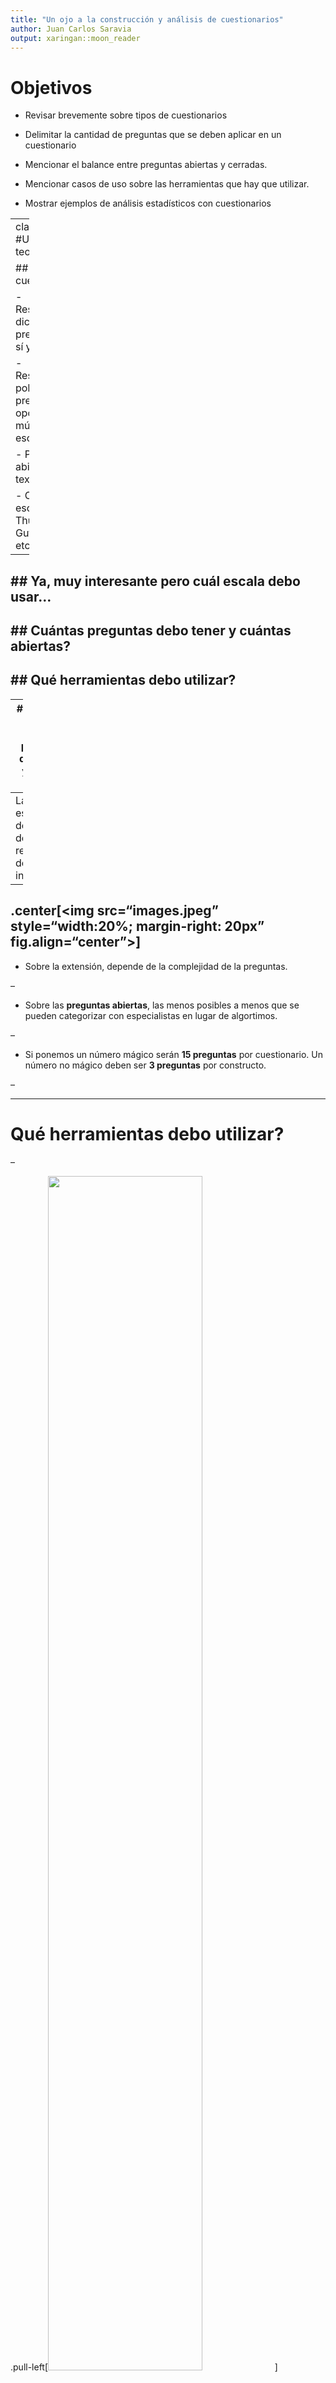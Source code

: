 ```yaml
---
title: "Un ojo a la construcción y análisis de cuestionarios"
author: Juan Carlos Saravia
output: xaringan::moon_reader
---
```

# Objetivos

- Revisar brevemente sobre tipos de cuestionarios

- Delimitar la cantidad de preguntas que se deben aplicar en un cuestionario

- Mencionar el balance entre preguntas abiertas y cerradas. 

- Mencionar casos de uso sobre las herramientas que hay que utilizar.

- Mostrar ejemplos de análisis estadísticos con cuestionarios

---
class: left
#Un poco de teoría

## Tipos de cuestionarios

- Respuestas dicotómicas: preguntas de sí y no. 

- Respuestas politómicas: preguntas de opciones múltiples y escala Likert. 

- Preguntas abiertas: texto abierto

- Otras escalas: Thurstone, Gutmann, etc. 

--

## Ya, muy interesante pero cuál escala debo usar...
--

## Cuántas preguntas debo tener y cuántas abiertas?
--


## Qué herramientas debo utilizar?
--


---
# Cuál debo usar? Cuántas preguntas debo tener y cuántas abiertas?

--
La respuesta es **depende** del objetivo del relevamiento de la información. 

--


.center[<img src="images.jpeg" style="width:20%; margin-right: 20px" fig.align="center">]
--

- Sobre la extensión, depende de la complejidad de la preguntas.

--

- Sobre las **preguntas abiertas**, las menos posibles a menos que se pueden categorizar con especialistas en lugar de algortimos. 

--

- Si ponemos un número mágico serán **15 preguntas** por cuestionario. Un número no mágico deben ser **3 preguntas** por constructo. 

--

---

# Qué herramientas debo utilizar?

--

.pull-left[<img src="cuestionarios.jpg" style="width:70%; margin-right: 10px">]

--

.pull-right[Cuestionarios de **preguntas cerradas** cara a cara o teléfono sobretodo si es más dificil que la persona entienda el cuestionario.
] 

--


.pull-right[Aplicaciones con **google forms** o **nitro** siempre y cuando sea un grupo etareo donde la conectividad no sea un problema.] 


--



---
class: inverse, center, middle

--
#Hasta ahí...

--
# Preguntas?
--

---
# Teoría sobre psicometría

--

.pull-left[##Teoría clásica de los test

Está basado en los puntajes que se pueden obtener de la prueba y que esa medición será un representación exacta de la característica de la persona. **Aplicaciones:** casi cualquier cuestionario. ] 

--

.pull-right[##Teoría respuesta al ítem

Está basado no solo en los puntajes, sino también en el peso que tienen los ítems y el puntaje final de la persona se deriva de la relación de ambos. **Aplicaciones:** en realidad casi cualquier cuestionario pero primordialmente en el ámbito educativo. ]

--

---


---



```r
knitr::opts_chunk$set(echo = TRUE)
#library(xaringan) # Just to load the package to make the presentation
```



---

```r
summary(cars)
```

## Including Plots

You can also embed plots, for example:

```r
plot(pressure)
```

Note that the `echo = FALSE` parameter was added to the code chunk to prevent printing of the R code that generated the plot.

